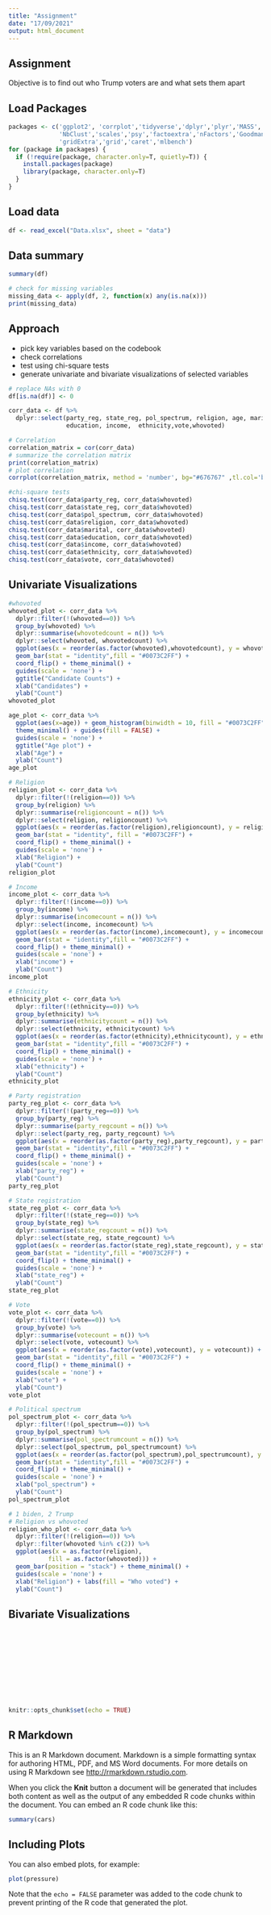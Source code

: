 ```yaml
---
title: "Assignment"
date: "17/09/2021"
output: html_document
---
```


## Assignment
Objective is to find out who Trump voters are and what sets them apart

## Load Packages
```r
packages <- c('ggplot2', 'corrplot','tidyverse','dplyr','plyr','MASS','readxl',
              'NbClust','scales','psy','factoextra','nFactors','GoodmanKruskal',
              'gridExtra','grid','caret','mlbench')
for (package in packages) {
  if (!require(package, character.only=T, quietly=T)) {
    install.packages(package)
    library(package, character.only=T)
  }
}
```

## Load data
```r
df <- read_excel("Data.xlsx", sheet = "data")
```

## Data summary
```r
summary(df)
```

```r
# check for missing variables
missing_data <- apply(df, 2, function(x) any(is.na(x)))
print(missing_data)
```


## Approach
- pick key variables based on the codebook
- check correlations
- test using chi-square tests
- generate univariate and bivariate visualizations of selected variables

```r
# replace NAs with 0
df[is.na(df)] <- 0

corr_data <- df %>%
  dplyr::select(party_reg, state_reg, pol_spectrum, religion, age, marital, 
                education, income,  ethnicity,vote,whovoted)
```


```r
# Correlation
correlation_matrix = cor(corr_data)
# summarize the correlation matrix
print(correlation_matrix)
# plot correlation
corrplot(correlation_matrix, method = 'number', bg="#676767" ,tl.col='black', tl.cex=.75) 
```

```r
#chi-square tests
chisq.test(corr_data$party_reg, corr_data$whovoted) 
chisq.test(corr_data$state_reg, corr_data$whovoted) 
chisq.test(corr_data$pol_spectrum, corr_data$whovoted) 
chisq.test(corr_data$religion, corr_data$whovoted)
chisq.test(corr_data$marital, corr_data$whovoted)
chisq.test(corr_data$education, corr_data$whovoted)
chisq.test(corr_data$income, corr_data$whovoted)
chisq.test(corr_data$ethnicity, corr_data$whovoted)
chisq.test(corr_data$vote, corr_data$whovoted)
```

## Univariate Visualizations
```r
#whovoted
whovoted_plot <- corr_data %>%
  dplyr::filter(!(whovoted==0)) %>%
  group_by(whovoted) %>%
  dplyr::summarise(whovotedcount = n()) %>%
  dplyr::select(whovoted, whovotedcount) %>%
  ggplot(aes(x = reorder(as.factor(whovoted),whovotedcount), y = whovotedcount)) + 
  geom_bar(stat = "identity",fill = "#0073C2FF") + 
  coord_flip() + theme_minimal() + 
  guides(scale = 'none') + 
  ggtitle("Candidate Counts") + 
  xlab("Candidates") + 
  ylab("Count")
whovoted_plot
```

```r
age_plot <- corr_data %>%
  ggplot(aes(x=age)) + geom_histogram(binwidth = 10, fill = "#0073C2FF") + 
  theme_minimal() + guides(fill = FALSE) + 
  guides(scale = 'none') + 
  ggtitle("Age plot") + 
  xlab("Age") + 
  ylab("Count")
age_plot
```

```r
# Religion
religion_plot <- corr_data %>%
  dplyr::filter(!(religion==0)) %>%
  group_by(religion) %>%
  dplyr::summarise(religioncount = n()) %>%
  dplyr::select(religion, religioncount) %>%
  ggplot(aes(x = reorder(as.factor(religion),religioncount), y = religioncount)) + 
  geom_bar(stat = "identity", fill = "#0073C2FF") + 
  coord_flip() + theme_minimal() + 
  guides(scale = 'none') + 
  xlab("Religion") + 
  ylab("Count")
religion_plot
```

```r
# Income
income_plot <- corr_data %>%
  dplyr::filter(!(income==0)) %>%
  group_by(income) %>%
  dplyr::summarise(incomecount = n()) %>%
  dplyr::select(income, incomecount) %>%
  ggplot(aes(x = reorder(as.factor(income),incomecount), y = incomecount)) + 
  geom_bar(stat = "identity",fill = "#0073C2FF") + 
  coord_flip() + theme_minimal() + 
  guides(scale = 'none') + 
  xlab("income") + 
  ylab("Count")
income_plot
```

```r
# Ethnicity
ethnicity_plot <- corr_data %>%
  dplyr::filter(!(ethnicity==0)) %>%
  group_by(ethnicity) %>%
  dplyr::summarise(ethnicitycount = n()) %>%
  dplyr::select(ethnicity, ethnicitycount) %>%
  ggplot(aes(x = reorder(as.factor(ethnicity),ethnicitycount), y = ethnicitycount)) + 
  geom_bar(stat = "identity",fill = "#0073C2FF") + 
  coord_flip() + theme_minimal() + 
  guides(scale = 'none') + 
  xlab("ethnicity") + 
  ylab("Count")
ethnicity_plot
```

```r
# Party registration
party_reg_plot <- corr_data %>%
  dplyr::filter(!(party_reg==0)) %>%
  group_by(party_reg) %>%
  dplyr::summarise(party_regcount = n()) %>%
  dplyr::select(party_reg, party_regcount) %>%
  ggplot(aes(x = reorder(as.factor(party_reg),party_regcount), y = party_regcount)) + 
  geom_bar(stat = "identity",fill = "#0073C2FF") + 
  coord_flip() + theme_minimal() + 
  guides(scale = 'none') + 
  xlab("party_reg") + 
  ylab("Count")
party_reg_plot
```

```r
# State registration
state_reg_plot <- corr_data %>%
  dplyr::filter(!(state_reg==0)) %>%
  group_by(state_reg) %>%
  dplyr::summarise(state_regcount = n()) %>%
  dplyr::select(state_reg, state_regcount) %>%
  ggplot(aes(x = reorder(as.factor(state_reg),state_regcount), y = state_regcount)) + 
  geom_bar(stat = "identity",fill = "#0073C2FF") + 
  coord_flip() + theme_minimal() + 
  guides(scale = 'none') + 
  xlab("state_reg") + 
  ylab("Count")
state_reg_plot
```

```r
# Vote
vote_plot <- corr_data %>%
  dplyr::filter(!(vote==0)) %>%
  group_by(vote) %>%
  dplyr::summarise(votecount = n()) %>%
  dplyr::select(vote, votecount) %>%
  ggplot(aes(x = reorder(as.factor(vote),votecount), y = votecount)) + 
  geom_bar(stat = "identity",fill = "#0073C2FF") + 
  coord_flip() + theme_minimal() + 
  guides(scale = 'none') + 
  xlab("vote") + 
  ylab("Count")
vote_plot
```

```r
# Political spectrum
pol_spectrum_plot <- corr_data %>%
  dplyr::filter(!(pol_spectrum==0)) %>%
  group_by(pol_spectrum) %>%
  dplyr::summarise(pol_spectrumcount = n()) %>%
  dplyr::select(pol_spectrum, pol_spectrumcount) %>%
  ggplot(aes(x = reorder(as.factor(pol_spectrum),pol_spectrumcount), y = pol_spectrumcount)) + 
  geom_bar(stat = "identity",fill = "#0073C2FF") + 
  coord_flip() + theme_minimal() + 
  guides(scale = 'none') + 
  xlab("pol_spectrum") + 
  ylab("Count")
pol_spectrum_plot
```

```r
# 1 biden, 2 Trump
# Religion vs whovoted
religion_who_plot <- corr_data %>%
  dplyr::filter(!(religion==0)) %>%
  dplyr::filter(whovoted %in% c(2)) %>%
  ggplot(aes(x = as.factor(religion), 
           fill = as.factor(whovoted))) + 
  geom_bar(position = "stack") + theme_minimal() + 
  guides(scale = 'none') + 
  xlab("Religion") + labs(fill = "Who voted") +
  ylab("Count")
```

## Bivariate Visualizations

```r
```

```r
```

```r
```

```r
```

```r
```

```r
```

```r
```

```r
```

```r
```

```r
```

```r
```


```r
knitr::opts_chunk$set(echo = TRUE)
```
## R Markdown

This is an R Markdown document. Markdown is a simple formatting syntax for authoring HTML, PDF, and MS Word documents. For more details on using R Markdown see <http://rmarkdown.rstudio.com>.

When you click the **Knit** button a document will be generated that includes both content as well as the output of any embedded R code chunks within the document. You can embed an R code chunk like this:

```r
summary(cars)
```

## Including Plots

You can also embed plots, for example:

```r
plot(pressure)
```

Note that the `echo = FALSE` parameter was added to the code chunk to prevent printing of the R code that generated the plot.
